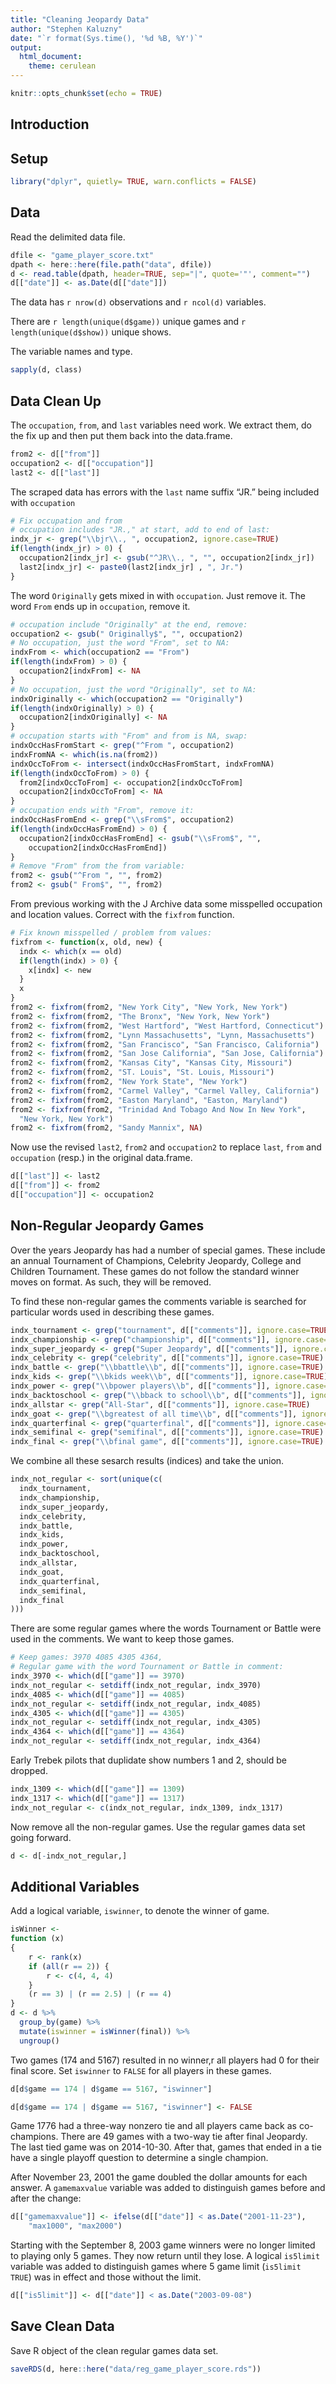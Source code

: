 ```yaml
---
title: "Cleaning Jeopardy Data"
author: "Stephen Kaluzny"
date: "`r format(Sys.time(), '%d %B, %Y')`"
output:
  html_document:
    theme: cerulean
---
```


```r
knitr::opts_chunk$set(echo = TRUE)
```

## Introduction

## Setup

```r
library("dplyr", quietly= TRUE, warn.conflicts = FALSE)
```

## Data

Read the delimited data file.
```r
dfile <- "game_player_score.txt"
dpath <- here::here(file.path("data", dfile))
d <- read.table(dpath, header=TRUE, sep="|", quote='"', comment="")
d[["date"]] <- as.Date(d[["date"]])
```

The data has `r nrow(d)` observations and `r ncol(d)` variables.

There are `r length(unique(d$game))` unique games
and `r length(unique(d$show))` unique shows.

The variable names and type.
```r
sapply(d, class)
```


## Data Clean Up

The `occupation`, `from`, and `last` variables need work.
We extract them, do the fix up and then put them back into the data.frame.

```r
from2 <- d[["from"]]
occupation2 <- d[["occupation"]]
last2 <- d[["last"]]
```

The scraped data has errors with the `last` name suffix "JR." being included
with `occupation`

```r
# Fix occupation and from
# occupation includes "JR.," at start, add to end of last:
indx_jr <- grep("\\bjr\\., ", occupation2, ignore.case=TRUE)
if(length(indx_jr) > 0) {
  occupation2[indx_jr] <- gsub("^JR\\., ", "", occupation2[indx_jr])
  last2[indx_jr] <- paste0(last2[indx_jr] , ", Jr.")
}
```

The word `Originally` gets mixed in with `occupation`.
Just remove it.
The word `From` ends up in `occupation`, remove it.

```r
# occupation include "Originally" at the end, remove:
occupation2 <- gsub(" Originally$", "", occupation2)
# No occupation, just the word "From", set to NA:
indxFrom <- which(occupation2 == "From")
if(length(indxFrom) > 0) {
  occupation2[indxFrom] <- NA
}
# No occupation, just the word "Originally", set to NA:
indxOriginally <- which(occupation2 == "Originally")
if(length(indxOriginally) > 0) {
  occupation2[indxOriginally] <- NA
}
# occupation starts with "From" and from is NA, swap:
indxOccHasFromStart <- grep("^From ", occupation2)
indxFromNA <- which(is.na(from2))
indxOccToFrom <- intersect(indxOccHasFromStart, indxFromNA)
if(length(indxOccToFrom) > 0) {
  from2[indxOccToFrom] <- occupation2[indxOccToFrom]
  occupation2[indxOccToFrom] <- NA
}
# occupation ends with "From", remove it:
indxOccHasFromEnd <- grep("\\sFrom$", occupation2)
if(length(indxOccHasFromEnd) > 0) {
  occupation2[indxOccHasFromEnd] <- gsub("\\sFrom$", "",
    occupation2[indxOccHasFromEnd])
}
# Remove "From" from the from variable:
from2 <- gsub("^From ", "", from2)
from2 <- gsub(" From$", "", from2)
```
From previous working with the J Archive data some misspelled
occupation and location values.
Correct with the `fixfrom` function.

```r
# Fix known misspelled / problem from values:
fixfrom <- function(x, old, new) {
  indx <- which(x == old)
  if(length(indx) > 0) {
    x[indx] <- new
  }
  x
}
from2 <- fixfrom(from2, "New York City", "New York, New York")
from2 <- fixfrom(from2, "The Bronx", "New York, New York")
from2 <- fixfrom(from2, "West Hartford", "West Hartford, Connecticut")
from2 <- fixfrom(from2, "Lynn Massachusetts", "Lynn, Massachusetts")
from2 <- fixfrom(from2, "San Francisco", "San Francisco, California")
from2 <- fixfrom(from2, "San Jose California", "San Jose, California")
from2 <- fixfrom(from2, "Kansas City", "Kansas City, Missouri")
from2 <- fixfrom(from2, "ST. Louis", "St. Louis, Missouri")
from2 <- fixfrom(from2, "New York State", "New York")
from2 <- fixfrom(from2, "Carmel Valley", "Carmel Valley, California")
from2 <- fixfrom(from2, "Easton Maryland", "Easton, Maryland")
from2 <- fixfrom(from2, "Trinidad And Tobago And Now In New York",
  "New York, New York")
from2 <- fixfrom(from2, "Sandy Mannix", NA)
```

Now use the revised `last2`, `from2` and `occupation2`
to replace `last`, `from` and `occupation` (resp.) in the original data.frame.

```r
d[["last"]] <- last2
d[["from"]] <- from2
d[["occupation"]] <- occupation2
```
## Non-Regular Jeopardy Games

Over the years Jeopardy has had a number of special games.
These include an annual Tournament of Champions,
Celebrity Jeopardy, College and Children Tournament.
These games do not follow the standard winner moves on format.
As such, they will be removed.

To find these non-regular games the comments variable is searched
for particular words used in describing these games.

```r
indx_tournament <- grep("tournament", d[["comments"]], ignore.case=TRUE)
indx_championship <- grep("championship", d[["comments"]], ignore.case=TRUE)
indx_super_jeopardy <- grep("Super Jeopardy", d[["comments"]], ignore.case=TRUE)
indx_celebrity <- grep("celebrity", d[["comments"]], ignore.case=TRUE)
indx_battle <- grep("\\bbattle\\b", d[["comments"]], ignore.case=TRUE)
indx_kids <- grep("\\bkids week\\b", d[["comments"]], ignore.case=TRUE)
indx_power <- grep("\\bpower players\\b", d[["comments"]], ignore.case=TRUE)
indx_backtoschool <- grep("\\bback to school\\b", d[["comments"]], ignore.case=TRUE)
indx_allstar <- grep("All-Star", d[["comments"]], ignore.case=TRUE)
indx_goat <- grep("\\bgreatest of all time\\b", d[["comments"]], ignore.case=TRUE)
indx_quarterfinal <- grep("quarterfinal", d[["comments"]], ignore.case=TRUE)
indx_semifinal <- grep("semifinal", d[["comments"]], ignore.case=TRUE)
indx_final <- grep("\\bfinal game", d[["comments"]], ignore.case=TRUE)
```

We combine all these sesarch results (indices) and take the union.
```r
indx_not_regular <- sort(unique(c(
  indx_tournament,
  indx_championship,
  indx_super_jeopardy,
  indx_celebrity,
  indx_battle,
  indx_kids,
  indx_power,
  indx_backtoschool,
  indx_allstar,
  indx_goat,
  indx_quarterfinal,
  indx_semifinal,
  indx_final
)))
```

There are some regular games where the words Tournament or Battle were
used in the comments.
We want to keep those games.

```r
# Keep games: 3970 4085 4305 4364,
# Regular game with the word Tournament or Battle in comment:
indx_3970 <- which(d[["game"]] == 3970)
indx_not_regular <- setdiff(indx_not_regular, indx_3970)
indx_4085 <- which(d[["game"]] == 4085)
indx_not_regular <- setdiff(indx_not_regular, indx_4085)
indx_4305 <- which(d[["game"]] == 4305)
indx_not_regular <- setdiff(indx_not_regular, indx_4305)
indx_4364 <- which(d[["game"]] == 4364)
indx_not_regular <- setdiff(indx_not_regular, indx_4364)
```

Early Trebek pilots that duplidate show numbers 1 and 2, should be dropped.
```r
indx_1309 <- which(d[["game"]] == 1309)
indx_1317 <- which(d[["game"]] == 1317)
indx_not_regular <- c(indx_not_regular, indx_1309, indx_1317)
```

Now remove all the non-regular games.
Use the regular games data set going forward.

```r
d <- d[-indx_not_regular,]
```

## Additional Variables

Add a logical variable, `iswinner`, to denote the winner of game.
```r
isWinner <-
function (x)
{
    r <- rank(x)
    if (all(r == 2)) {
        r <- c(4, 4, 4)
    }
    (r == 3) | (r == 2.5) | (r == 4)
}
d <- d %>%
  group_by(game) %>%
  mutate(iswinner = isWinner(final)) %>%
  ungroup()
```

Two games (174 and 5167) resulted in no winner,r
all players had 0 for their final score.
Set `iswinner` to `FALSE` for all players in these games.

```r
d[d$game == 174 | d$game == 5167, "iswinner"]
```
```r
d[d$game == 174 | d$game == 5167, "iswinner"] <- FALSE
```

Game 1776 had a three-way nonzero tie and all players came back as
co-champions.
There are 49 games with a two-way tie after final Jeopardy.
The last tied game was on 2014-10-30.
After that, games that ended in a tie have a single playoff question
to determine a single champion.

After November 23, 2001 the game doubled the dollar amounts for each answer.
A `gamemaxvalue` variable was added to distinguish games before and after the change:

```r
d[["gamemaxvalue"]] <- ifelse(d[["date"]] < as.Date("2001-11-23"),
    "max1000", "max2000")
```

Starting with the September 8, 2003 game winners were no longer limited to
playing only 5 games.
They now return until they lose.
A logical `is5limit` variable was added to distinguish games where
5 game limit (`is5limit TRUE`) was in effect and those without the limit.

```r
d[["is5limit"]] <- d[["date"]] < as.Date("2003-09-08")
```

## Save Clean Data
Save R object of the clean regular games data set.
```r
saveRDS(d, here::here("data/reg_game_player_score.rds"))
```

